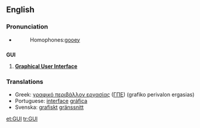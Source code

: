 ==English==

===Pronunciation===
*{{audio|en-us-GUI.ogg|Audio (US)}}
*:Homophones:[[gooey]]

==={{acronym}}===
<!-- but also pronounced as an initialism -->
'''GUI'''

# {{computing}} '''[[graphical user interface|Graphical User Interface]]'''

===Translations===
*Greek: [[γραφικό περιβάλλον εργασίας]] ([[ΓΠΕ]]) (grafiko perivalon ergasias) {{n}}
*Portuguese: [[interface]] [[gráfica]]
*Svenska: [[grafisk]]t [[gränssnitt]]

[[et:GUI]]
[[tr:GUI]]